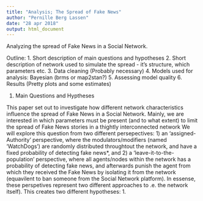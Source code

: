 ```yaml
---
title: "Analysis; The Spread of Fake News"
author: "Pernille Berg Lassen"
date: "28 apr 2018"
output: html_document
---
```


Analyzing the spread of Fake News in a Social Network.

Outline:
  1. Short description of main questions and hypotheses 
  2. Short description of network used to simulate the spread - it's structure, which parameters etc.
  3. Data cleaning (Probably necessary)
  4. Models used for analysis: Bayesian (brms or map2stan?)
  5. Assessing model quality
  6. Results (Pretty plots and some estimates)
  

1. Main Questions and Hyptheses 

This paper set out to investigate how different network characteristics influence the spread of Fake News in a Social Network. Mainly, we are interested in which parameters must be present (and to what extent) to limit the spread of Fake News stories in a thightly interconnected network
  We will explore this question from two different persepectives: 1) an 'assigned-Authority' perspective, where the modulators/modifiers (named 'WatchDogs') are randomly distributed throughtout the network, and have a fixed probability of detecting fake news*, and 2) a 'leave-it-to-the-population' perspective, where all agents/nodes within the network has a probability of detecting fake news, and afterwards punish the agent from which they received the Fake News by isolating it from the network (equavilent to ban someone from the Social Network platform).
  In essense, these perspetives represent two different approaches to   .e. the network itself). 
  This creates two different hypotheses:
  1. 